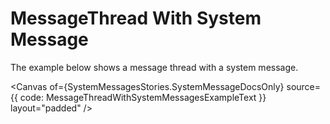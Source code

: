 
<Meta of={SystemMessagesStories} />

# MessageThread With System Message

The example below shows a message thread with a system message.

<Canvas
  of={SystemMessagesStories.SystemMessageDocsOnly}
  source={{ code: MessageThreadWithSystemMessagesExampleText }}
  layout="padded"
/>
